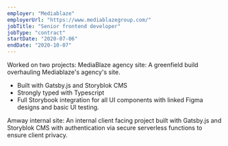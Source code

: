 ```yaml
---
employer: "Mediablaze"
employerUrl: "https://www.mediablazegroup.com/"
jobTitle: "Senior frontend developer"
jobType: "contract"
startDate: "2020-07-06"
endDate: "2020-10-07"
---
```


Worked on two projects:
MediaBlaze agency site: A greenfield build overhauling Mediablaze's agency's site.

- Built with Gatsby.js and Storyblok CMS
- Strongly typed with Typescript
- Full Storybook integration for all UI components with linked Figma designs and basic UI testing.

Amway internal site: An internal client facing project built with Gatsby.js and Storyblok CMS with authentication via secure serverless functions to ensure client privacy.
